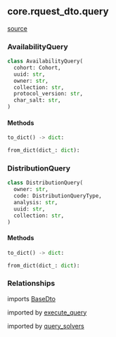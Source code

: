 ## core.rquest_dto.query

[source](https://github.com/Health-Informatics-UoN/hutch-bunny/tree/main/app/bunny/core/rquest_dto/query.py)

### AvailabilityQuery
```python
class AvailabilityQuery(
  cohort: Cohort,
  uuid: str,
  owner: str,
  collection: str,
  protocol_version: str,
  char_salt: str,
)
```

#### Methods

```python
to_dict() -> dict:
```

```python
from_dict(dict_: dict):
```


### DistributionQuery
```python
class DistributionQuery(
  owner: str,
  code: DistributionQueryType,
  analysis: str,
  uuid: str,
  collection: str,
)
```

#### Methods

```python
to_dict() -> dict:
```

```python
from_dict(dict_: dict):
```

### Relationships
imports [BaseDto](/bunny/core_api_ref/rquest_dto/base_dto)


imported by [execute_query](/bunny/core_api_ref/execute_query)

imported by [query_solvers](/bunny/core_api_ref/query_solvers)
